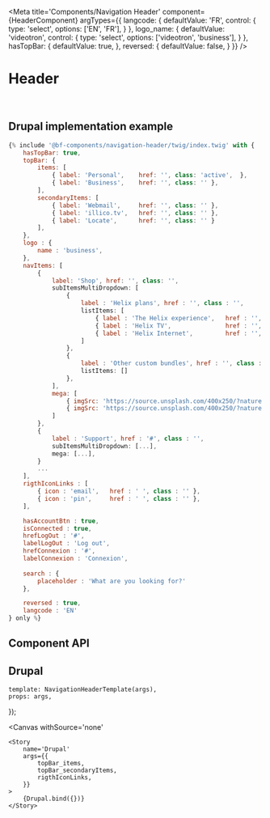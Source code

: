 



<Meta 
    title='Components/Navigation Header' 
    component={HeaderComponent}
    argTypes={{
        langcode: {
            defaultValue: 'FR',
            control: { 
                type: 'select',
                options: ['EN', 'FR'],
            }
        },
        logo_name: {
            defaultValue: 'videotron',
            control: {
                type: 'select',
                options: ['videotron', 'business'],
            }
        },
        hasTopBar: {
            defaultValue: true,
        },
        reversed: {
            defaultValue: false,
        }
    }}
/>


# Header

<br/>



## Drupal implementation example

```jsx
{% include '@bf-components/navigation-header/twig/index.twig' with {
    hasTopBar: true,
    topBar: {
        items: [
            { label: 'Personal',    href: '', class: 'active',  },
            { label: 'Business',    href: '', class: '' },
        ],
        secondaryItems: [
            { label: 'Webmail',     href: '', class: '' },
            { label: 'illico.tv',   href: '', class: '' },
            { label: 'Locate',      href: '', class: '' }
        ],
    },
    logo : {
        name : 'business',
    },
    navItems: [
        {
            label: 'Shop', href: '', class: '',
            subItemsMultiDropdown: [
                {
                    label : 'Helix plans', href : '', class : '',
                    listItems: [
                        { label : 'The Helix experience',   href : '', class : '' },
                        { label : 'Helix TV',               href : '', class : '' },
                        { label : 'Helix Internet',         href : '', class : '' },
                    ]
                },
                {
                    label : 'Other custom bundles', href : '', class : '',
                    listItems: []
                },
            ],
            mega: [
                { imgSrc: 'https://source.unsplash.com/400x250/?nature', imgAlt: 'Thumbnail', href: '#', title: '', text: '' },
                { imgSrc: 'https://source.unsplash.com/400x250/?nature', imgAlt: 'Thumbnail', href: '#', title: '', text: '' },
            ]
        },
        {
            label : 'Support', href : '#', class : '',
            subItemsMultiDropdown: [...],
            mega: [...],
        }
        ...
    ],
    rigthIconLinks : [
        { icon : 'email',   href : ' ', class : '' },
        { icon : 'pin',     href : ' ', class : '' },
    ],

    hasAccountBtn : true,
    isConnected : true,
    hrefLogOut : '#',
    labelLogOut : 'Log out',
    hrefConnexion : '#',
    labelConnexion : 'Connexion',
    
    search : {
        placeholder : 'What are you looking for?'
    },

    reversed : true,
    langcode : 'EN'
} only %}
```



## Component API

<Props of={HeaderComponent} />



## Drupal

    template: NavigationHeaderTemplate(args),
    props: args,
});

<Canvas
    withSource='none'
>
    <Story 
        name='Drupal'
        args={{ 
            topBar_items,
            topBar_secondaryItems,
            rigthIconLinks,
        }}
    >
        {Drupal.bind({})}
    </Story>
</Canvas>